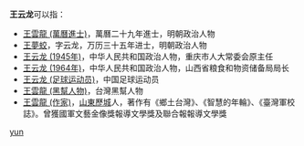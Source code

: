 '''王云龙'''可以指：
* [[王雲龍_(萬曆進士)|王雲龍 (萬曆進士)]]，萬曆二十九年進士，明朝政治人物
* [[王夢蛟|王夢蛟]]，字云龙，万历三十五年进士，明朝政治人物
* [[王云龙_(1945年)|王云龙 (1945年)]]，中华人民共和国政治人物，重庆市人大常委会原主任
* [[王云龙_(1964年)|王云龙 (1964年)]]，中华人民共和国政治人物，山西省粮食和物资储备局局长
* [[王云龙_(足球运动员)|王云龙 (足球运动员)]]，中国足球运动员
* [[王雲龍_(黑幫人物)|王雲龍 (黑幫人物)]]，台灣黑幫人物
* [[王雲龍_(作家)|王雲龍 (作家)]]，[[山東|山東]][[歷城|歷城]]人，著作有《鄉土台灣》、《智慧的年輪》、《臺灣軍校誌》。曾獲國軍文藝金像獎報導文學獎及聯合報報導文學獎

{{disambig}}

[[Category:三字王姓人名消歧义|yun]]